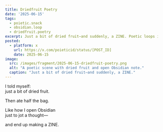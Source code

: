 ```yaml
---
title: Driedfruit Poetry
date: '2025-06-15'
tags:
  - poietic.snack
  - obsidian.loop
  - driedfruit.poetry
excerpt: Just a bit of dried fruit—and suddenly, a ZINE. Poetic loops in action.
posted:
  - platform: x
    url: https://x.com/poieticid/status/[POST_ID]
    date: 2025-06-15
image:
  src: /images/fragment/2025-06-15-driedfruit-poetry.png
  alt: "A poetic scene with dried fruit and open Obsidian note."
  caption: "Just a bit of dried fruit—and suddenly, a ZINE."
---
```


I told myself:  
just a bit of dried fruit.

Then ate half the bag.

Like how I open Obsidian  
just to jot a thought—

and end up making a ZINE.